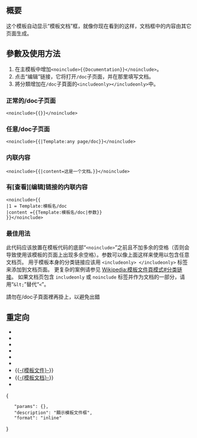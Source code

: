 {{NoteTA|G1=MediaWiki|G2=IT}}{{Documentation subpage}}{{High-use|1=20550}}{{Uses Lua|Module:Documentation}}
==概要==
{{See also|Wikipedia:模板文件頁模式}}
这个模板自动显示“模板文档”框，就像你现在看到的这样，文档框中的内容由其它页面生成。
==參數及使用方法==
# 在主模板中增加<code>&lt;noinclude&gt;&#123;{Documentation}&#125;&lt;/noinclude&gt;</code>。
# 点击“编辑”链接，它将打开<tt>/doc</tt>子页面，并在那里填写文档。
# 將分類增加在<tt>/doc</tt>子頁面的<code>&lt;includeonly&gt;&lt;/includeonly&gt;</code>中。
===正常的/doc子页面===
 &lt;noinclude&gt;&#123;&#123;{{{template-name|Documentation}}}&#125;&#125;&lt;/noinclude&gt;
===任意/doc子页面===
 &lt;noinclude&gt;&#123;&#123;{{{template-name|Documentation}}}|Template:any page/doc&#125;&#125;&lt;/noinclude&gt;
===内联内容===
 &lt;noinclude&gt;&#123;&#123;{{{template-name|Documentation}}}|content=这是一个文档。&#125;&#125;&lt;/noinclude&gt;
===有[查看][编辑]链接的内联内容===
 &lt;noinclude&gt;&#123;&#123;{{{template-name|Documentation}}}
 |1 = Template:模板名/doc
 |content =&#123;&#123;Template:模板名/doc|参数}}
 }}&lt;/noinclude>
===最佳用法===
此代码应该放置在模板代码的底部“<code>&lt;noinclude></code>”之前且不加多余的空格（否则会导致使用该模板的页面上出现多余空格）。参数可以像上面这样来使用以包含任意文档页。
用于模板本身的分类链接应该用 <code>&lt;includeonly> &lt;/includeonly></code> 标签来添加到文档页面。
更复杂的案例请参见 [[Wikipedia:模板文件頁模式#分类链接]]。
如果文档页包含 <code>includeonly</code> 或 <code>noinclude</code> 标签并作为文档的一部分，请用“<code>&amp;lt;</code>”替代“<code><</code>”。

請勿在/doc子頁面裡再掛上{{tlx|Documentation}}，以避免出錯
==重定向==
*{{Tl|Doc}}
*{{Tl|Documentation, template}}
*{{Tl|Documentations}}
*{{Tl|Template doc}}
*{{Tl|Template doc page}}
*{{Tl|Template doc page transcluded}}
*&#123;&#123;[[Template:模板文件|-{模板文件}-]]&#125;&#125;
*&#123;&#123;[[Template:模板文档|-{模板文档}-]]&#125;&#125;
*{{Tl|帮助文档}}
<includeonly>{{Sandbox other||
[[Category:模板說明文件|D]]
[[Category:模板頁的模板|D]]
[[Category:Lua模板|D]]
}}</includeonly>
<templatedata>
{
	"params": {},
	"description": "顯示模板文件框",
	"format": "inline"
}
</templatedata>